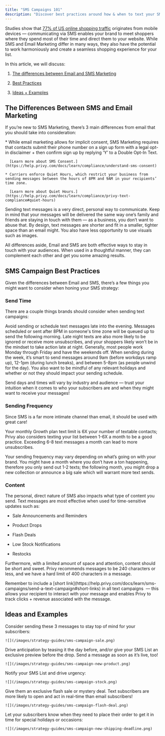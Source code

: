 ```yaml
---
title: "SMS Campaigns 101"
description: "Discover best practices around how & when to text your SMS List."
---
```


Studies show that [77% of US online shopping traffic](https://gauss.hr/en/mobile-e-commerce-statistics#:~:text=77%25%20of%20U.S.%20online%20shopping%20traffic%20and%2065%25%20of%20U.S.%20online%20retail%20orders%20originate%20from%20mobile%20devices.) originates from mobile devices — communicating via SMS enables your brand to meet shoppers where they spend most of their time and direct them to your website. While SMS and Email Marketing differ in many ways, they also have the potential to work harmoniously and create a seamless shopping experience for your list.

In this article, we will discuss:

1. <a href="#the-differences-between-email-and-sms-marketing">The differences between Email and SMS Marketing</a>

2. <a href="#sms-campaign-best-practices">Best Practices</a>

3. <a href="#ideas-and-examples">Ideas + Examples</a>

## The Differences Between SMS and Email Marketing

If you’re new to SMS Marketing, there’s 3 main differences from email that you should take into consideration:

<AccordionGroup>
  <Accordion title="SMS Compliance is a bit stricter than Email." defaultOpen={false}>
    * While email marketing allows for implicit consent, SMS Marketing requires that contacts submit their phone number on a sign up form with a legal opt-in disclaimer + then confirm sign up by replying ‘Y’ to a Double Opt-In Text.

      [Learn more about SMS Consent.](https://help.privy.com/docs/learn/compliance/understand-sms-consent)

    * Carriers enforce Quiet Hours, which restrict your business from sending messages between the hours of 8PM and 9AM in your recipients’ time zone.

      [Learn more about Quiet Hours.](https://help.privy.com/docs/learn/compliance/privy-text-compliance#quiet-hours)
  </Accordion>

  <Accordion title="SMS is a much more intimate channel than Email." defaultOpen={false}>
    Sending text messages is a very direct, personal way to communicate. Keep in mind that your messages will be delivered the same way one’s family and friends are staying in touch with them — as a business, you don’t want to abuse that.
  </Accordion>

  <Accordion title="You have a lot less real estate to work with when sending text messages." defaultOpen={false}>
    By design, text messages are shorter and fit in a smaller, tighter space than an email might. You also have less opportunity to use visuals such as images.
  </Accordion>
</AccordionGroup>

All differences aside, Email and SMS are both effective ways to stay in touch with your audiences. When used in a thoughtful manner, they can complement each other and get you some amazing results.

## SMS Campaign Best Practices

Given the differences between Email and SMS, there’s a few things you might want to consider when honing your SMS strategy:

### Send Time

There are a couple things brands should consider when sending text campaigns:

<CardGroup cols={1}>
  <Card title="Quiet Hours" icon="face-shush">
    Avoid sending or schedule text messages late into the evening. Messages scheduled or sent after 8PM in someone's time zone will be queued up to send the following morning. Late night texts are also more likely to be ignored or receive more unsubscribes, and your shoppers likely won’t be in the mindset to take action late at night.
  </Card>

  <Card title="Subscribers' weekly and daily activities" icon="calendar">
    Generally, most people work Monday through Friday and have the weekends off. When sending during the week, it’s smart to send messages around 9am (before workdays ramp up), 12-1pm (during lunch breaks), and between 5-8pm (as people unwind for the day). You also want to be mindful of any relevant holidays and whether or not they should impact your sending schedule.
  </Card>
</CardGroup>

Send days and times will vary by industry and audience — trust your intuition when it comes to who your subscribers are and when they might want to receive your messages!

### Sending Frequency

Since SMS is a far more intimate channel than email, it should be used with great care!

Your monthly Growth plan text limit is 6X your number of textable contacts; Privy also considers texting your list between 1-6X a month to be a good practice. Exceeding 6-8 text messages a month can lead to more unsubscribes.

Your sending frequency may vary depending on what’s going on with your brand. You might have a month where you don’t have a ton happening, therefore you only send out 1-2 texts; the following month, you might drop a new collection or announce a big sale which will warrant more text sends.

### Content

The personal, direct nature of SMS also impacts what type of content you send. Text messages are most effective when used for time-sensitive updates such as:

* Sale Announcements and Reminders

* Product Drops

* Flash Deals

* Low Stock Notifications

* Restocks

Furthermore, with a limited amount of space and attention, content should be short and sweet. Privy recommends messages to be 240 characters or less, and we have a hard limit of 400 characters in a message.

<Tip>
  Remember to include a [short link](https://help.privy.com/docs/learn/sms-campaigns/send-a-text-campaign#short-links) in all text campaigns  — this allows your recipient to interact with your message and enables Privy to track clicks + revenue associated with the message.
</Tip>

## Ideas and Examples

<AccordionGroup>
  <Accordion title="Got a sale coming up?" defaultOpen={false} icon="badge-percent">
    Consider sending these 3 messages to stay top of mind for your subscribers:

    ![](/images/strategy-guides/sms-campaign-sale.png)
  </Accordion>

  <Accordion title="Dropping a new product or collection?" defaultOpen={false} icon="sparkles">
    Drive anticipation by teasing it the day before, and/or give your SMS List an exclusive preview before the drop. Send a message as soon as it’s live, too!

    ![](/images/strategy-guides/sms-campaign-new-product.png)
  </Accordion>

  <Accordion title="Running low on a best seller? Restocking a customer favorite?" defaultOpen={false} icon="boxes-stacked">
    Notify your SMS List and drive urgency:

    ![](/images/strategy-guides/sms-campaign-stock.png)
  </Accordion>

  <Accordion title="Want to reward your SMS list?" defaultOpen={false} icon="gift">
    Give them an exclusive flash sale or mystery deal. Text subscribers are more likely to open and act in real-time than email subscribers!

    ![](/images/strategy-guides/sms-campaign-flash-deal.png)
  </Accordion>

  <Accordion title="Shipping or pre-order deadlines looming?" defaultOpen={false} icon="truck-fast">
    Let your subscribers know when they need to place their order to get it in time for special holidays or occasions:

    ![](/images/strategy-guides/sms-campaign-new-shipping-deadline.png)
  </Accordion>
</AccordionGroup>